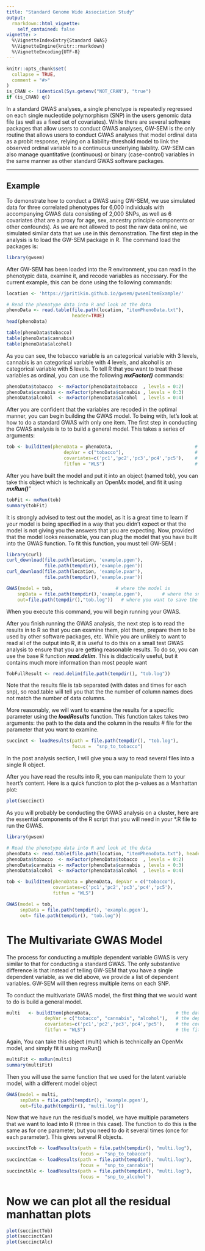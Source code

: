 ```yaml
---
title: "Standard Genome Wide Association Study"
output:
  rmarkdown::html_vignette:
    self_contained: false
vignette: >
  %\VignetteIndexEntry{Standard GWAS}
  %\VignetteEngine{knitr::rmarkdown}
  %\VignetteEncoding{UTF-8}
---
```


```r
knitr::opts_chunk$set(
  collapse = TRUE,
  comment = "#>"
)
is_CRAN <- !identical(Sys.getenv("NOT_CRAN"), "true")
if (is_CRAN) q()
```

In a standard GWAS analyses, a single phenotype is repeatedly regressed on each single nucleotide polymorphism (SNP) in the users genomic data file (as well as a fixed set of covariates). While there are several software packages that allow users to conduct GWAS analyses, GW-SEM is the only routine that allows users to conduct GWAS analyses that model ordinal data as a probit response, relying on a liability-threshold model to link the observed ordinal variable to a continuous underlying liability. GW-SEM can also manage quantitative (continuous) or binary (case-control) variables in the same manner as other standard GWAS software packages.

***
## Example
To demonstrate how to conduct a GWAS using GW-SEM, we use simulated data for three correlated phenotypes for 6,000 individuals with accompanying GWAS data consisting of 2,000 SNPs, as well as 6 covariates (that are a proxy for age, sex, ancestry principle components or other confounds). As we are not allowed to post the raw data online, we simulated similar data that we use in this demonstration. The first step in the analysis is to load the GW-SEM package in R.  The command load the packages is:

```r
library(gwsem)
```

After GW-SEM has been loaded into the R environment, you can read in the phenotypic data, examine it, and recode variables as necessary. For the current example, this can be done using the following commands:

```r
location <- 'https://jpritikin.github.io/gwsem/gwsemItemExample/'

# Read the phenotype data into R and look at the data
phenoData <- read.table(file.path(location, "itemPhenoData.txt"),
                        header=TRUE)
head(phenoData)

table(phenoData$tobacco)
table(phenoData$cannabis)
table(phenoData$alcohol)
```

As you can see, the tobacco variable is an categorical variable with 3 levels, cannabis is an categorical variable with 4 levels, and alcohol is an categorical variable with 5 levels. To tell R that you want to treat these variables as ordinal, you can use the following **_mxFactor()_** commands:


```r
phenoData$tobacco  <- mxFactor(phenoData$tobacco  , levels = 0:2)
phenoData$cannabis <- mxFactor(phenoData$cannabis , levels = 0:3)
phenoData$alcohol  <- mxFactor(phenoData$alcohol  , levels = 0:4)
```

After you are confident that the variables are recoded in the optimal manner, you can begin building the GWAS model. To being with, let's look at how to do a standard GWAS with only one item. The first step in conducting the GWAS analysis is to to build a general model. This takes a series of arguments: 

```r
tob <- buildItem(phenoData = phenoData,                              # the phenotypic data object
                     depVar = c("tobacco"),                          # the outcome or dependent variable 
                     covariates=c('pc1','pc2','pc3','pc4','pc5'),    # the necessary covariates
                     fitfun = "WLS")                                 # the fit function (WLS is much faster than ML)
```

After you have built the model and put it into an object (named tob), you can take this object which is technically an OpenMx model, and fit it using _**mxRun()**_"

```r
tobFit <- mxRun(tob)
summary(tobFit)
```

It is strongly advised to test out the model, as it is a great time to learn if your model is being specified in a way that you didn't expect or that the model is not giving you the answers that you are expecting. Now, provided that the model looks reasonable, you can plug the model that you have built into the GWAS function. To fit this function, you must tell GW-SEM :

```r
library(curl)
curl_download(file.path(location, 'example.pgen'),
              file.path(tempdir(),'example.pgen'))
curl_download(file.path(location, 'example.pvar'),
              file.path(tempdir(),'example.pvar'))

GWAS(model = tob,                       # where the model is
	snpData = file.path(tempdir(),'example.pgen'),       # where the snpData 
	out=file.path(tempdir(),"tob.log"))   # where you want to save the results
```

When you execute this command, you will begin running your GWAS.  

After you finish running the GWAS analysis, the next step is to read the results in to R so that you can examine them, plot them, prepare them to be used by other software packages, etc. While you are unlikely to want to read all of the output into R, it is useful to do this on a small test GWAS analysis to ensure that you are getting reasonable results. To do so, you can use the base R function **_read.delim_**.  This is didactically useful, but it contains much more information than most people want

```r
TobFullResult <- read.delim(file.path(tempdir(), "tob.log"))  
```
Note that the results file is tab separated (with dates and times for each snp), so read.table will tell you that the the number of column names does not match the number of data columns.


More reasonably, we will want to examine the results for a specific parameter using the _**loadResults**_ function. This function takes takes two arguments: the path to the data and the column in the results 
# file for the parameter that you want to examine.

```r
succinct <- loadResults(path = file.path(tempdir(), "tob.log"),
                        focus =  "snp_to_tobacco")
```

In the post analysis section, I will give you a way to read several files into a single R object.

After you have read the results into R, you can manipulate them to your heart's content.  Here is a quick function to plot the p-values as a Manhattan plot:

```r
plot(succinct)
```






As you will probably be conducting the GWAS analysis on a cluster, here are the essential components of the R script that you will need in your *.R file to run the GWAS.
```r
library(gwsem)

# Read the phenotype data into R and look at the data
phenoData <- read.table(file.path(location, "itemPhenoData.txt"), header=TRUE)
phenoData$tobacco  <- mxFactor(phenoData$tobacco  , levels = 0:2)
phenoData$cannabis <- mxFactor(phenoData$cannabis , levels = 0:3)
phenoData$alcohol  <- mxFactor(phenoData$alcohol  , levels = 0:4)

tob <- buildItem(phenoData = phenoData, depVar = c("tobacco"), 
                 covariates=c('pc1','pc2','pc3','pc4','pc5'),
                 fitfun = "WLS") 

GWAS(model = tob,
     snpData = file.path(tempdir(), 'example.pgen'),
     out= file.path(tempdir(), "tob.log"))
```

# The Multivariate GWAS Model

The process for conducting a multiple dependent variable GWAS is very similar to that for conducting a standard GWAS. The only substantive difference is that instead of telling GW-SEM that you have a single dependent variable, as we did above, we provide a list of dependent variables. GW-SEM will then regress multiple items on each SNP.

To conduct the multivariate GWAS model,  the first thing that we would want to do is build a general model. 

```r
multi   <- buildItem(phenoData,                               # the data object
              depVar = c("tobacco", "cannabis", "alcohol"),   # the dependent variables
              covariates=c('pc1','pc2','pc3','pc4','pc5'),    # the covariates
              fitfun = "WLS")                                 # the fit function
```

Again, You can take this object (multi) which is technically an OpenMx model, and simply fit it using mxRun() 

```r
multiFit <- mxRun(multi)
summary(multiFit)
```

Then you will use the same function that we used for the latent variable model, with a different model object

```r
GWAS(model = multi,
     snpData = file.path(tempdir(), 'example.pgen'),
     out=file.path(tempdir(), "multi.log"))
```

Now that we have run the residual's model, we have multiple parameters that we want to load into R (three in this case). The function to do this is the same as for one parameter, but you need to do it several times (once for each parameter). This gives several R objects.

```r
succinctTob <- loadResults(path = file.path(tempdir(), "multi.log"),
                           focus =  "snp_to_tobacco")
succinctCan <- loadResults(path = file.path(tempdir(), "multi.log"),
                           focus =  "snp_to_cannabis")
succinctAlc <- loadResults(path = file.path(tempdir(), "multi.log"),
                           focus =  "snp_to_alcohol")
```

# Now we can plot all the residual manhattan plots

```r
plot(succinctTob)
plot(succinctCan)
plot(succinctAlc)
```
